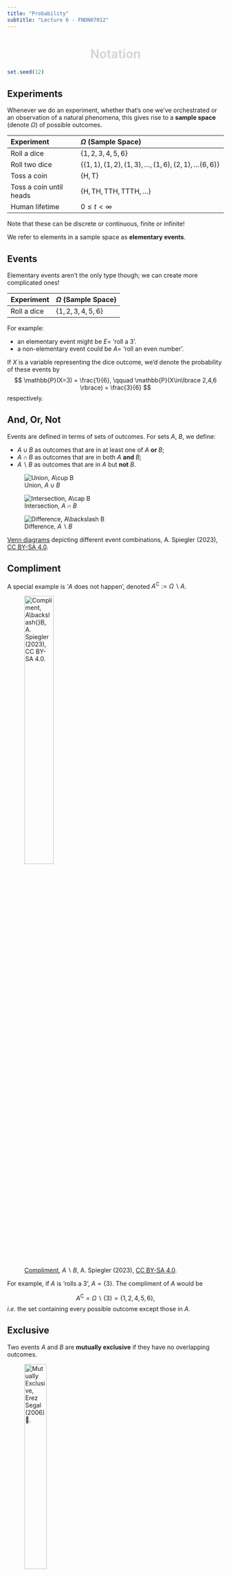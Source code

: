 ```yaml
---
title: "Probability"
subtitle: "Lecture 6 - FNDN07012"
---
```


# Notation {.center background-color="#041E42" style="color: #d6d6d6; text-align: center;"}

```r
set.seed(12)
```

## Experiments

Whenever we do an experiment, whether that's one we've orchestrated or an observation of a natural phenomena, this gives rise to a **sample space** (denote $\Omega$) of possible outcomes.

| Experiment  | $\Omega$ (Sample Space) |
| :---------- | :---------------------- |
| Roll a dice | $\lbrace 1,2,3,4,5,6 \rbrace$ |
| Roll two dice | $\lbrace (1,1), (1,2), (1,3), \ldots, (1,6), (2,1), \ldots (6,6)\rbrace$ |
| Toss a coin | $\lbrace \text{H}, \text{T} \rbrace$ |
| Toss a coin until heads | $\lbrace \text{H}, \text{TH}, \text{TTH}, \text{TTTH}, \ldots \rbrace$ |
| Human lifetime | $0 \leq t < \infty$ |

Note that these can be discrete or continuous, finite or infinite!

We refer to elements in a sample space as **elementary events**.

## Events

Elementary events aren't the only type though; we can create more complicated ones!

| Experiment  | $\Omega$ (Sample Space) |
| :---------- | :---------------------- |
| Roll a dice | $\lbrace 1,2,3,4,5,6 \rbrace$ |

For example:

- an elementary event might be $E =$ 'roll a 3'.
- a non-elementary event could be $A =$ 'roll an even number'.

If $X$ is a variable representing the dice outcome, we'd denote the probability of these events by
$$
  \mathbb{P}(X=3) = \frac{1}{6}, \qquad \mathbb{P}(X\in\lbrace 2,4,6 \rbrace) = \frac{3}{6}
$$
respectively.

## And, Or, Not

Events are defined in terms of sets of outcomes. For sets $A$, $B$, we define:

- $A\cup B$ as outcomes that are in at least one of $A$ **or** $B$;
- $A\cap B$ as outcomes that are in both $A$ **and** $B$;
- $A\backslash{}B$ as outcomes that are in $A$ but **not** $B$.

::: {#fig-elephants layout-ncol=3}
![Union, $A\cup B$](img/04fig-venn-002.png){fig-alt="Depiction of the union of two sets as the area of two overlapping circles."}

![Intersection, $A\cap B$](img/04fig-venn-001.png){fig-alt="Depiction of the intersection of two sets as the area in common between two overlapping circles."}

![Difference, $A\backslash B$](img/04fig-venn-003.png){fig-alt="Depiction of the difference between two sets as the area exclusively in one of two overlapping circles."}

[Venn diagrams](https://commons.wikimedia.org/wiki/Category:2-set_Venn_diagrams) depicting different event combinations, A. Spiegler (2023), [CC BY-SA 4.0](https://creativecommons.org/licenses/by-sa/4.0/deed.en).
:::

## Compliment

A special example is '$A$ does not happen', denoted $A^{\text{C}} := \Omega\backslash A$.

![[Compliment](https://commons.wikimedia.org/wiki/File:04fig-venn-005.png), $A\backslash{}B$, A. Spiegler (2023), [CC BY-SA 4.0](https://creativecommons.org/licenses/by-sa/4.0/deed.en).](img/04fig-venn-005.png){width=40% fig-alt="Depiction of compliment of a set as the area outside a circle."}

For example, if $A$ is 'rolls a 3', $A = \lbrace 3\rbrace$. The compliment of $A$ would be

$$
  A^{\text{C}} = \Omega\backslash\lbrace3\rbrace = \lbrace 1,2,4,5,6 \rbrace,
$$
_i.e._ the set containing every possible outcome except those in $A$.

## Exclusive

Two events $A$ and $B$ are **mutually exclusive** if they have no overlapping outcomes.

![[Mutually Exclusive](https://commons.wikimedia.org/wiki/File:Probability_venn_a_b_strangers.svg), Erez Segal (2006) [🅮](https://en.wikipedia.org/wiki/Public_domain).](img/Probability_venn_a_b_strangers.svg){width=35% fig-alt="Depiction of two mutually exclusive sets as two non-overlapping circles."}

For example, if $A = \lbrace 1,3,5 \rbrace$ ('roll odd') and $B = \lbrace 2,4,6 \rbrace$ ('roll even') then these are mutually exclusive.

We denote this $A\cap B = \emptyset$, where recall '$\emptyset=\lbrace\rbrace$' is the empty set. 


# Dependence {.center background-color="#041E42" style="color: #d6d6d6; text-align: center;"}

## Conditional

The probability of an event $A$ occurring given another event $B$ has occurred is defined
$$
  \mathbb{P}(A|B) = \frac{\mathbb{P}(A\cap B)}{\mathbb{P}(B)},\quad \mathbb{P}(B)\neq0.
$$

For example, if we get $X$ on a dice, what's the probability $X=2$ if we know $X$ is even?
$$
  A = \lbrace 2 \rbrace,\ B = \lbrace 2, 4, 6\rbrace \quad\Rightarrow\quad A \cap B = \lbrace 2\rbrace.
$$
Then
$$
  \mathbb{P}(A|B) = \frac{\mathbb{P}(X\in\lbrace2\rbrace)}{\mathbb{P}(X\in\mathbb{2,4,6})} = \frac{1/6}{3/6} = \frac{1}{3}.
$$

## Independent

Two events $A$ and $B$ are independent if one happening doesn't change the probability of the other happening. That is

$$
  \mathbb{P}(A|B) = \mathbb{P}(A)\quad \text{and}\quad \mathbb{P}(B|A) = \mathbb{P}(B).
$$
From this, an equivalent definition is $$\mathbb{P}(A\cap B) = \mathbb{P}(A)\mathbb{P}(B).$$

## Outcome Trees

A neat way to map branching probability is using a **tree diagram**.

::::{layout-ncol=2}
![[Tree diagram](https://commons.wikimedia.org/wiki/File:Probability_tree_diagram.svg) for $A$ and $B$, Gnathan87 (2012), [CC0](https://creativecommons.org/publicdomain/zero/1.0/deed.en).](img/Probability_tree_diagram.svg){width=100%}

![[Drawing balls from a glass](https://commons.wikimedia.org/wiki/File:Baumdiagramm_Urnenziehung.png), Carschten (2009), [CC BY-SA 3.0 DE](https://creativecommons.org/licenses/by-sa/3.0/de/deed.en).](img/Baumdiagramm_Urnenziehung.png){width=59%}
::::

# Experimental vs. Theoretical {.center background-color="#041E42" style="color: #d6d6d6; text-align: center;"}

## Experiments

If we roll a dice 30 times, how many threes would we expect to get?

:::{.callout-note title=Theory}
The $\mathbb{P}(X=3) = \frac{1}{6}$. Therefore we expect to get $30\times\frac{1}{6} = 5$ threes.
:::

In practice, it probably won't be that many.

```r
#| label: dice-rolls
#| echo: true
#| output-location: column

# sample space is dice face values
faces <- c(1, 2, 3, 4, 5, 6)

# roll it 30 times, allow repeats
rolls <- sample(faces, 30, replace=TRUE)

# display outcomes as a chart and a list
hist(rolls, breaks=0:6); rolls
```

## Law of Large Numbers

As the number of repeats goes up, the theoretical and experimental probability will get closer. Here, for $n = 10,\!000$ rolls we'd expect there to be $`r round(10000/6)`$ where $X = 3$.

```r
#| label: dice-rolls-large
#| echo: true
#| code-line-numbers: "4-5"
#| output-location: column

# sample space is dice face values
faces <- c(1, 2, 3, 4, 5, 6)

# now roll it ten thousand times!
rolls <- sample(faces, 10000, replace=TRUE)

# display outcomes as a chart
hist(rolls, breaks=0:6)
```

This idea is grounded in a mathematical result called the **Weak Law of Large Numbers**.

One of the major applications of this is the **Monte Carlo method** for approximations.
